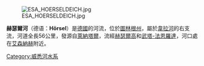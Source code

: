 [[Image:ESA_HOERSELDEICH.jpg|right]]

{{coord|51|0|30|N|10|13|45|E|display=title}}

'''赫瑟爾河'''（德语：'''Hörsel'''）是[[德國|德國]]的河流，位於[[圖林根州|圖林根州]]，屬於[[韋拉河_(威悉河支流)|韋拉河]]的右支流，河道全長56公里，發源自[[萊納塔爾|萊納塔爾]]，流經[[赫瑟爾高|赫瑟爾高]]和[[武塔-法恩罗达|武塔-法恩羅達]]，河口處在[[艾森納赫|艾森納赫]]附近。

{{Germany-geo-stub}}
[[Category:威悉河水系|Category:威悉河水系]]